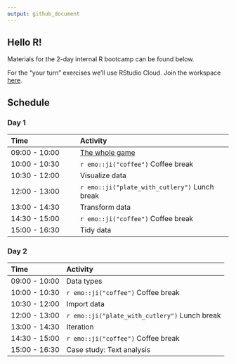```yaml
---
output: github_document
---
```


## Hello R!

Materials for the 2-day internal R bootcamp can be found below.

For the "your turn" exercises we'll use RStudio Cloud. Join the workspace 
[here](https://rstd.io/bootcamper-cloud).

## Schedule

### Day 1

| Time          | Activity                     |
| :------------ | :--------------------------- |
| 09:00 - 10:00 | [The whole game](https://rstudio-education.github.io/bootcamper/slides/01-whole-game/01-whole-game.html#1)   |
| 10:00 - 10:30 | `r emo::ji("coffee")` Coffee break |
| 10:30 - 12:00 | Visualize data               |
| 12:00 - 13:00 | `r emo::ji("plate_with_cutlery")` Lunch break |
| 13:00 - 14:30 | Transform data               |
| 14:30 - 15:00 | `r emo::ji("coffee")` Coffee break |
| 15:00 - 16:30 | Tidy data                    |

### Day 2

| Time          | Activity                     |
| :------------ | :--------------------------- |
| 09:00 - 10:00 | Data types                   |
| 10:00 - 10:30 | `r emo::ji("coffee")` Coffee break |
| 10:30 - 12:00 | Import data                  |
| 12:00 - 13:00 | `r emo::ji("plate_with_cutlery")` Lunch break |
| 13:00 - 14:30 | Iteration                    |
| 14:30 - 15:00 | `r emo::ji("coffee")` Coffee break |
| 15:00 - 16:30 | Case study: Text analysis    |
